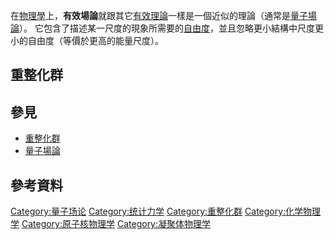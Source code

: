 {{noteTA
|G1=物理學
}}

在[[物理學|物理學]]上，'''有效場論'''就跟其它[[有效理論|有效理論]]一樣是一個近似的理論（通常是[[量子場論|量子場論]]）。
它包含了描述某一尺度的現象所需要的[[自由度_(物理學)|自由度]]，並且忽略更小結構中尺度更小的自由度（等價於更高的能量尺度）。

== 重整化群 ==

== 參見 ==
*[[重整化群|重整化群]]
*[[量子場論|量子場論]]

== 參考資料 ==
{{量子场论}}
{{DEFAULTSORT:Y}}
[[Category:量子场论|Category:量子场论]]
[[Category:统计力学|Category:统计力学]]
[[Category:重整化群|Category:重整化群]]
[[Category:化学物理学|Category:化学物理学]]
[[Category:原子核物理学|Category:原子核物理学]]
[[Category:凝聚体物理学|Category:凝聚体物理学]]